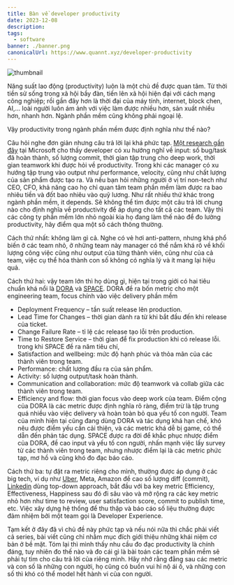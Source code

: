 ```yaml
---
title: Bàn về developer productivity
date: 2023-12-08
description:
tags:
  - software
banner: ./banner.png
canonicalUrl: https://www.quannt.xyz/developer-productivity
---
```


![thumbnail](./fun.jpeg)

Năng suất lao động (productivity) luôn là một chủ đề được quan tâm. Từ thời tiền sử sống trong xã hội bầy đàn, tiến lên xã hội hiện đại với cách mạng công nghiệp; rồi gần đây hơn là thời đại của máy tính, internet, block chen, AI,... loài người luôn ám ảnh với việc làm được nhiều hơn, sản xuất nhiều hơn, nhanh hơn. Ngành phần mềm cũng không phải ngoại lệ.

Vậy productivity trong ngành phần mềm được định nghĩa như thế nào?

Câu hỏi nghe đơn giản nhưng câu trả lời lại khá phức tạp. [Một research gần đây][1] tại Microsoft cho thấy developer có xu hướng nghĩ về input: số bug/task đã hoàn thành, số lượng commit, thời gian tập trung cho deep work, thời gian teamwork khi được hỏi về productivity. Trong khi các manager có xu hướng tập trung vào output như performance, velocity, cũng như chất lượng của sản phẩm được tạo ra. Và nếu bạn hỏi những người ở vị trí non-tech như CEO, CFO, khả năng cao họ chỉ quan tâm team phần mềm làm được ra bao nhiêu tiền và đốt bao nhiêu vào quỹ lương.
Như rất nhiều thứ khác trong ngành phần mềm, it depends. Sẽ không thể tìm được một câu trả lời chung nào cho định nghĩa về productivity để áp dụng cho tất cả các team. Vậy thì các công ty phần mềm lớn nhỏ ngoài kia họ đang làm thế nào để đo lường productivity, hãy điểm qua một số cách thông thường.

Cách thứ nhất: không làm gì cả. Nghe có vẻ hơi anti-pattern, nhưng khá phổ biến ở các team nhỏ, ở những team này manager có thể nắm khá rõ về khối lượng công việc cũng như output của từng thành viên, cũng như của cả team, việc cụ thể hóa thành con số không có nghĩa lý và ít mang lại hiệu quả.

Cách thứ hai: vậy team lớn thì họ dùng gì, hiện tại trong giới có hai tiêu chuẩn khá nổi là [DORA][2] và [SPACE][3]. DORA đề ra bốn metric cho một engineering team, focus chính vào việc delivery phần mềm

- Deployment Frequency – tần suất release lên production.
- Lead Time for Changes – thời gian dành ra từ khi bắt đầu đến khi release của ticket.
- Change Failure Rate – tỉ lệ các release tạo lỗi trên production.
- Time to Restore Service – thời gian để fix production khi có release lỗi.
trong khi SPACE đề ra năm tiêu chí,
- Satisfaction and wellbeing: mức độ hạnh phúc và thỏa mãn của các thành viên trong team.
- Performance: chất lượng đầu ra của sản phẩm.
- Activity: số lượng output/task hoàn thành.
- Communication and collaboration: mức độ teamwork và collab giữa các thành viên trong team.
- Efficiency and flow: thời gian focus vào deep work của team.
Điểm cộng của DORA là các metric được định nghĩa rõ ràng, điểm trừ là tập trung quá nhiều vào việc delivery và hoàn toàn bỏ qua yếu tố con người. Team của mình hiện tại cũng đang dùng DORA và tác dụng khá hạn chế, khó nêu được điểm yếu cần cải thiện, và các metric khá dễ bị game, có thể dẫn đến phản tác dụng.
SPACE được ra đời để khắc phục nhược điểm của DORA, đề cao input và yếu tố con người, nhấn mạnh việc lấy survey từ các thành viên trong team, nhưng nhược điểm lại là các metric phức tạp, mơ hồ và cũng khó đo đạc báo cáo.

Cách thứ ba: tự đặt ra metric riêng cho mình, thường được áp dụng ở các big tech, ví dụ như [Uber][4], Meta, Amazon đề cao số lượng diff (commit),  [Linkedin][5] dùng top-down approach, bắt đầu với ba key metric Efficiency, Effectiveness, Happiness sau đó đi sâu vào và mở rộng ra các key metric nhỏ hơn như time to review, user satisfaction score, commit to publish time, etc. Việc xây dựng hệ thống để thu thập và báo cáo số liệu thường được đảm nhiệm bởi một team gọi là Developer Experience.

Tạm kết ở đây đã vì chủ đề này phức tạp và nếu nói nữa thì chắc phải viết cả series, bài viết cũng chỉ nhằm mục đích giới thiệu những khái niệm cơ bản ở bề mặt. Tóm lại thì mình thấy nhu cầu đo đạc productivity là chính đáng, tuy nhiên đo thế nào và đo cái gì là bài toán các team phần mềm sẽ phải tự tìm cho câu trả lời của riêng mình. Hãy nhớ rằng đằng sau các metric và con số là những con người, họ cũng có buồn vui hỉ nộ ái ố, và những con số thì khó có thể model hết hành vi của con người.

[1]: <https://arxiv.org/pdf/2111.04302.pdf>
[2]: <https://cloud.google.com/blog/products/devops-sre/using-the-four-keys-to-measure-your-devops-performance>
[3]: <https://queue.acm.org/detail.cfm?id=3454124>
[4]: <https://newsletter.pragmaticengineer.com/p/uber-eng-productivity>
[5]: <https://newsletter.pragmaticengineer.com/p/linkedin-engineering-efficiency>